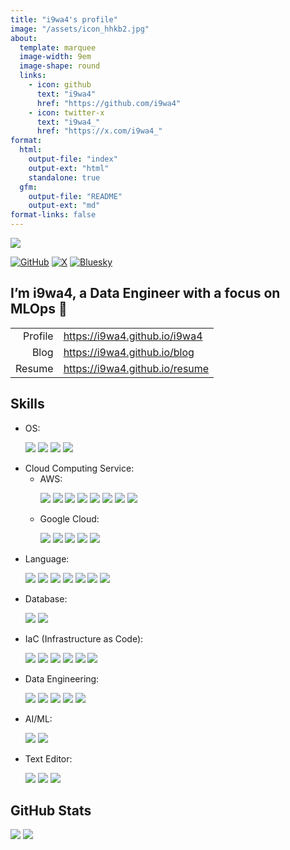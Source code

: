 ```yaml
---
title: "i9wa4's profile"
image: "/assets/icon_hhkb2.jpg"
about:
  template: marquee
  image-width: 9em
  image-shape: round
  links:
    - icon: github
      text: "i9wa4"
      href: "https://github.com/i9wa4"
    - icon: twitter-x
      text: "i9wa4_"
      href: "https://x.com/i9wa4_"
format:
  html:
    output-file: "index"
    output-ext: "html"
    standalone: true
  gfm:
    output-file: "README"
    output-ext: "md"
format-links: false
---
```


<!--
**i9wa4/i9wa4** is a ✨ _special_ ✨ repository because its `README.md` (this file) appears on your GitHub profile.

Here are some ideas to get you started:

- 🔭 I'm currently working on ...
- 🌱 I'm currently learning ...
- 👯 I'm looking to collaborate on ...
- 🤔 I'm looking for help with ...
- 💬 Ask me about ...
- 📫 How to reach me: ...
- 😄 Pronouns: ...
- ⚡ Fun fact: ...
-->

<div align="left">
  <a href="https://github.com/antonkomarev/github-profile-views-counter">
    <img src="https://komarev.com/ghpvc/?username=i9wa4&label=GitHub_Profile_Views"/>
  </a>
</div>

[![GitHub](https://img.shields.io/badge/GitHub-i9wa4-181717.svg?logo=github&style=plastic)](https://github.com/i9wa4)
[![X](https://img.shields.io/badge/X-i9wa4__-000000.svg?logo=x&style=plastic)](https://x.com/i9wa4_)
[![Bluesky](https://img.shields.io/badge/Bluesky-i9wa4_-0285FF.svg?logo=bluesky&style=plastic)](https://bsky.app/profile/i9wa4.bsky.social)

## I'm i9wa4, a Data Engineer with a focus on MLOps 👋

|         |                                  |
| ---:    | :---                             |
| Profile | <https://i9wa4.github.io/i9wa4>  |
| Blog    | <https://i9wa4.github.io/blog>   |
| Resume  | <https://i9wa4.github.io/resume> |

## Skills

<!-- https://github.com/tandpfun/skill-icons -->
<!-- https://tech-blog.s-yoshiki.com/entry/150/ -->
<!-- https://simpleicons.org/ -->

- OS:
<div align="left">
  <img src="https://img.shields.io/badge/-Linux-FCC624.svg?logo=linux&style=plastic">
  <img src="https://img.shields.io/badge/-Ubuntu-E95420.svg?logo=ubuntu&style=plastic">
  <img src="https://img.shields.io/badge/-Windows-00A4EF.svg?style=plastic">
  <img src="https://img.shields.io/badge/-macOS-999999.svg?logo=apple&style=plastic">
</div>
- Cloud Computing Service:
    - AWS:
<div align="left">
  <img src="https://img.shields.io/badge/-AWS_Cloud9-000000.svg?style=plastic">
  <img src="https://img.shields.io/badge/-AWS_CodeCommit-000000.svg?style=plastic">
  <img src="https://img.shields.io/badge/-AWS_Step_Functions-000000.svg?style=plastic">
  <img src="https://img.shields.io/badge/-Amazon_EC2-FF9900.svg?logo=amazonec2&style=plastic">
  <img src="https://img.shields.io/badge/-Amazon_ECS-FF9900.svg?logo=amazonecs&style=plastic">
  <img src="https://img.shields.io/badge/-Amazon_MWAA_(Airflow)-000000.svg?style=plastic">
  <img src="https://img.shields.io/badge/-Amazon_S3-569A31.svg?logo=amazons3&style=plastic">
  <img src="https://img.shields.io/badge/-Amazon_SageMaker-000000.svg?style=plastic">
</div>
    - Google Cloud:
<div align="left">
  <img src="https://img.shields.io/badge/-BigQuery-669DF6.svg?logo=googlebigquery&style=plastic">
  <img src="https://img.shields.io/badge/-Cloud_Functions-000000.svg?style=plastic">
  <img src="https://img.shields.io/badge/-Compute_Engine-000000.svg?style=plastic">
  <img src="https://img.shields.io/badge/-Datastream-000000.svg?style=plastic">
  <img src="https://img.shields.io/badge/-Google_Pub/Sub-AECBFA.svg?logo=googlepubsub&style=plastic">
</div>
- Language:
<div align="left">
  <img src="https://img.shields.io/badge/-Bash-000000.svg?style=plastic">
  <img src="https://img.shields.io/badge/-C-A8B9CC.svg?logo=c&style=plastic">
  <img src="https://img.shields.io/badge/-Google_Apps_Script-4285F4.svg?logo=googleappsscript&style=plastic">
  <img src="https://img.shields.io/badge/-HCL-844FBA.svg?logo=terraform&style=plastic">
  <img src="https://img.shields.io/badge/-Python-3776AB.svg?logo=python&style=plastic">
  <img src="https://img.shields.io/badge/-SQL-000000.svg?style=plastic">
  <img src="https://img.shields.io/badge/-TypeScript-3178C6.svg?logo=typescript&style=plastic">
</div>
- Database:
<div align="left">
  <img src="https://img.shields.io/badge/-MySQL-4479A1.svg?logo=mysql&style=plastic">
  <img src="https://img.shields.io/badge/-PostgreSQL-4169E1.svg?logo=postgresql&style=plastic">
</div>
- IaC (Infrastructure as Code):
<div align="left">
  <img src="https://img.shields.io/badge/-AWS_CodeCommit-000000.svg?style=plastic">
  <img src="https://img.shields.io/badge/-Docker-1488C6.svg?logo=docker&style=plastic">
  <img src="https://img.shields.io/badge/-Git-F05032.svg?logo=git&style=plastic">
  <img src="https://img.shields.io/badge/-GitHub-181717.svg?logo=github&style=plastic">
  <img src="https://img.shields.io/badge/-GitHub_Actions-2088FF.svg?logo=githubactions&style=plastic">
  <img src="https://img.shields.io/badge/-Terraform-844FBA.svg?logo=terraform&style=plastic">
</div>
- Data Engineering:
<div align="left">
  <img src="https://img.shields.io/badge/-BigQuery-669DF6.svg?logo=googlebigquery&style=plastic">
  <img src="https://img.shields.io/badge/-Datastream-000000.svg?style=plastic">
  <img src="https://img.shields.io/badge/-Embulk-EF4319.svg?style=plastic">
  <img src="https://img.shields.io/badge/-Snowflake-29B5E8.svg?logo=snowflake&style=plastic">
  <img src="https://img.shields.io/badge/-dbt-FF694B.svg?logo=dbt&style=plastic">
</div>
- AI/ML:
<div align="left">
  <img src="https://img.shields.io/badge/-DataRobot-000000.svg?style=plastic">
  <img src="https://img.shields.io/badge/-Snowpark_ML-29B5E8.svg?style=plastic">
</div>
- Text Editor:
<div align="left">
  <img src="https://img.shields.io/badge/-Neovim-007ACC.svg?logo=neovim&style=plastic">
  <img src="https://img.shields.io/badge/-Vim-019733.svg?logo=vim&style=plastic">
  <img src="https://img.shields.io/badge/-Visual_Studio_Code-0098FF.svg?style=plastic">
</div>

## GitHub Stats

[![](https://raw.githubusercontent.com/i9wa4/i9wa4/main/profile-summary-card-output/transparent/3-stats.svg)](https://github.com/vn7n24fzkq/github-profile-summary-cards) [![](https://raw.githubusercontent.com/i9wa4/i9wa4/main/profile-summary-card-output/transparent/2-most-commit-language.svg)](https://github.com/vn7n24fzkq/github-profile-summary-cards)

<!-- <div align="left">                                                                                                              -->
<!--   <a href="https://github.com/vn7n24fzkq/github-profile-summary-cards">                                                         -->
<!--     <img src="http://github-profile-summary-cards.vercel.app/api/cards/stats?username=i9wa4&theme=transparent"/>                -->
<!--     <img src="http://github-profile-summary-cards.vercel.app/api/cards/most-commit-language?username=i9wa4&theme=transparent"/> -->
<!--   </a>                                                                                                                          -->
<!-- </div>                                                                                                                          -->

<!-- <div align="left">                                                                                                                                            -->
<!--   <a href="https://github.com/anuraghazra/github-readme-stats">                                                                                               -->
<!--     <img src="https://github-readme-stats.vercel.app/api?username=i9wa4&show_icons=true&include_all_commits=true&theme=transparent"/>                         -->
<!--     <img src="https://github-readme-stats.vercel.app/api/top-langs/?username=i9wa4&langs_count=8&include_all_commits=true&layout=compact&theme=transparent"/> -->
<!--   </a>                                                                                                                                                        -->
<!-- </div>                                                                                                                                                        -->

<!-- <div align="left">                                                                   -->
<!--   <a href="https://github.com/ryo-ma/github-profile-trophy">                         -->
<!--     <img src="https://github-profile-trophy.vercel.app/?username=i9wa4&theme=flat"/> -->
<!--   </a>                                                                               -->
<!-- </div>                                                                               -->
